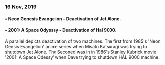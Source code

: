 
### 16 Nov, 2019


<Frames
  photos={evsp}
  title="Parallels #1"
  href="parallels-1"
  totalPages={0}
  initialLength={8}
  disallowScrollLoad={true}
/>

#### • Neon Genesis Evangelion - Deactivation of Jet Alone.
#### • 2001: A Space Odyssey - Deactivation of Hal 9000.
A parallel depicts deactivation of two machines. The first from 1985's 'Neon Gensis Evangelion' anime series when Misato Katsuragi was trying to shutdown Jet Alone.
The Seconed was in  in 1986's Stanley Kubrick movie '2001: A Space Odessy' when Dave trying to shutdown HAL 9000 machine. 